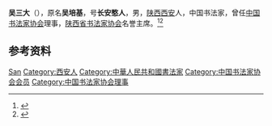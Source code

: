 '''吴三大'''（{{bd|1933年||2018年|12月18日|catIdx=Wu}}），原名'''吴培基'''，号'''长安憨人'''，男，[[陕西|陕西]][[西安|西安]]人，中国书法家，曾任[[中国书法家协会|中国书法家协会]]理事，[[陕西省书法家协会|陕西省书法家协会]]名誉主席。<ref>{{Cite web|title=陕西著名书法家吴三大逝世，曾为张艺谋多部电影题写片名|url=https://www.thepaper.cn/newsDetail_forward_2755337|accessdate=2020-11-15|work=澎湃新闻|archive-date=2020-11-16|archive-url=https://web.archive.org/web/20201116165826/https://www.thepaper.cn/newsDetail_forward_2755337|dead-url=no}}</ref><ref>{{Cite web|title=纪念吴三大先生逝世一周年|url=http://www.rmshh.com/shdt/Qvm2i2.htm|accessdate=2020-11-15|work=陕西人民书画院|archive-date=2020-11-17|archive-url=https://web.archive.org/web/20201117011506/http://www.rmshh.com/shdt/Qvm2i2.htm|dead-url=no}}</ref>

== 参考资料 ==
{{reflist}}

{{中国人物小作品}}
{{中国书法家协会第二届理事会}}

{{Authority control}}
{{DEFAULTSORT:Wu吴}}
[[Category:吴姓|San]]
[[Category:西安人|Category:西安人]]
[[Category:中華人民共和國書法家|Category:中華人民共和國書法家]]
[[Category:中国书法家协会会员|Category:中国书法家协会会员]]
[[Category:中国书法家协会理事|Category:中国书法家协会理事]]